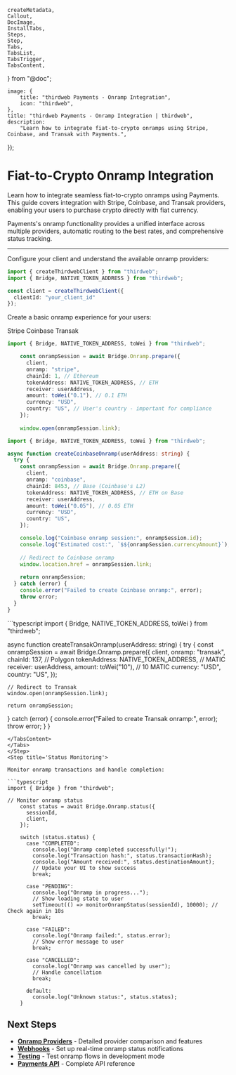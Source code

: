 	createMetadata,
	Callout,
	DocImage,
	InstallTabs,
	Steps,
	Step,
	Tabs,
	TabsList,
	TabsTrigger,
	TabsContent,
} from "@doc";

	image: {
		title: "thirdweb Payments - Onramp Integration",
		icon: "thirdweb",
	},
	title: "thirdweb Payments - Onramp Integration | thirdweb",
	description:
		"Learn how to integrate fiat-to-crypto onramps using Stripe, Coinbase, and Transak with Payments.",
});

# Fiat-to-Crypto Onramp Integration

Learn how to integrate seamless fiat-to-crypto onramps using Payments. This guide covers integration with Stripe, Coinbase, and Transak providers, enabling your users to purchase crypto directly with fiat currency.

Payments's onramp functionality provides a unified interface across multiple providers, automatic routing to the best rates, and comprehensive status tracking.

---

<Steps>
<Step title='Install the SDK'>
<InstallTabs
	npm="npm i thirdweb"
	yarn="yarn add thirdweb"
	pnpm="pnpm i thirdweb"
/>
</Step>
<Step title='Setup and Configuration'>

Configure your client and understand the available onramp providers:

```typescript
import { createThirdwebClient } from "thirdweb";
import { Bridge, NATIVE_TOKEN_ADDRESS } from "thirdweb";

const client = createThirdwebClient({ 
  clientId: "your_client_id" 
});
```

</Step>
<Step title='Basic Onramp Integration'>

Create a basic onramp experience for your users:

<Tabs defaultValue="stripe">
<TabsList className="grid w-full grid-cols-3">
<TabsTrigger value="stripe">Stripe</TabsTrigger>
<TabsTrigger value="coinbase">Coinbase</TabsTrigger>
<TabsTrigger value="transak">Transak</TabsTrigger>
</TabsList>

<TabsContent value="stripe">

```typescript
import { Bridge, NATIVE_TOKEN_ADDRESS, toWei } from "thirdweb";

    const onrampSession = await Bridge.Onramp.prepare({
      client,
      onramp: "stripe",
      chainId: 1, // Ethereum
      tokenAddress: NATIVE_TOKEN_ADDRESS, // ETH
      receiver: userAddress,
      amount: toWei("0.1"), // 0.1 ETH
      currency: "USD",
      country: "US", // User's country - important for compliance
    });
    
    window.open(onrampSession.link);
```

</TabsContent>

<TabsContent value="coinbase">

```typescript
import { Bridge, NATIVE_TOKEN_ADDRESS, toWei } from "thirdweb";

async function createCoinbaseOnramp(userAddress: string) {
  try {
    const onrampSession = await Bridge.Onramp.prepare({
      client,
      onramp: "coinbase",
      chainId: 8453, // Base (Coinbase's L2)
      tokenAddress: NATIVE_TOKEN_ADDRESS, // ETH on Base
      receiver: userAddress,
      amount: toWei("0.05"), // 0.05 ETH
      currency: "USD",
      country: "US",
    });

    console.log("Coinbase onramp session:", onrampSession.id);
    console.log("Estimated cost:", `$${onrampSession.currencyAmount}`);
    
    // Redirect to Coinbase onramp
    window.location.href = onrampSession.link;
    
    return onrampSession;
  } catch (error) {
    console.error("Failed to create Coinbase onramp:", error);
    throw error;
  }
}
```

</TabsContent>

<TabsContent value="transak">
```typescript
import { Bridge, NATIVE_TOKEN_ADDRESS, toWei } from "thirdweb";

async function createTransakOnramp(userAddress: string) {
  try {
    const onrampSession = await Bridge.Onramp.prepare({
      client,
      onramp: "transak",
      chainId: 137, // Polygon
      tokenAddress: NATIVE_TOKEN_ADDRESS, // MATIC
      receiver: userAddress,
      amount: toWei("10"), // 10 MATIC
      currency: "USD",
      country: "US",
    });
    
    // Redirect to Transak
    window.open(onrampSession.link);
    
    return onrampSession;
  } catch (error) {
    console.error("Failed to create Transak onramp:", error);
    throw error;
  }
}
```
</TabsContent>
</Tabs>
</Step>
<Step title='Status Monitoring'>

Monitor onramp transactions and handle completion:

```typescript
import { Bridge } from "thirdweb";

// Monitor onramp status
    const status = await Bridge.Onramp.status({
      sessionId,
      client,
    });

    switch (status.status) {
      case "COMPLETED":
        console.log("Onramp completed successfully!");
        console.log("Transaction hash:", status.transactionHash);
        console.log("Amount received:", status.destinationAmount);
        // Update your UI to show success
        break;
        
      case "PENDING":
        console.log("Onramp in progress...");
        // Show loading state to user
        setTimeout(() => monitorOnrampStatus(sessionId), 10000); // Check again in 10s
        break;
        
      case "FAILED":
        console.log("Onramp failed:", status.error);
        // Show error message to user
        break;
        
      case "CANCELLED":
        console.log("Onramp was cancelled by user");
        // Handle cancellation
        break;
        
      default:
        console.log("Unknown status:", status.status);
    }
```
</Step>
</Steps>

## Next Steps

- **[Onramp Providers](/pay/onramp-providers)** - Detailed provider comparison and features
- **[Webhooks](/pay/webhooks)** - Set up real-time onramp status notifications  
- **[Testing](/pay/testing-pay)** - Test onramp flows in development mode
- **[Payments API](https://bridge.thirdweb.com/reference)** - Complete API reference 
